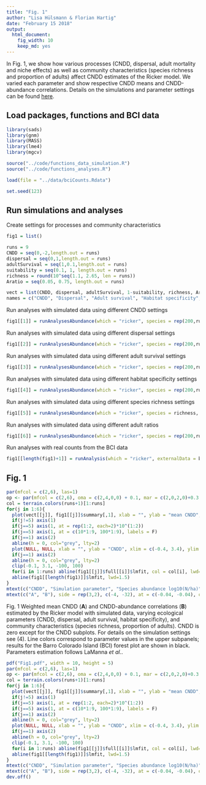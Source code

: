 ```yaml
---
title: "Fig. 1"
author: "Lisa Hülsmann & Florian Hartig"
date: "February 15 2018"
output: 
  html_document: 
    fig_width: 10
    keep_md: yes
---
```



In Fig. 1, we show how various processes (CNDD, dispersal, adult mortality and niche effects) as well as community characteristics (species richness and proportion of adults) affect CNDD estimates of the Ricker model. We varied each parameter and show respective CNDD means and CNDD-abundance correlations. Details on the simulations and parameter settings can be found [here](https://github.com/LisaHuelsmann/CommentTo-LaMannaEtAl-Science/tree/master/code).


## Load packages, functions and BCI data

```r
library(sads)
library(gnm)
library(MASS)
library(lme4)
library(mgcv)

source("../code/functions_data_simulation.R")
source("../code/functions_analyses.R")

load(file = "../data/bciCounts.Rdata")

set.seed(123)
```


## Run simulations and analyses

Create settings for processes and community characteristics
```r
fig1 = list()

runs = 9
CNDD = seq(0,-2,length.out = runs)
dispersal = seq(0,1,length.out = runs)
adultSurvival = seq(1,0.1,length.out = runs)
suitability = seq(0.1, 1, length.out = runs)
richness = round(10^seq(1.1, 2.65, len = runs))
Aratio = seq(0.05, 0.75, length.out = runs)

vect = list(CNDD, dispersal, adultSurvival, 1-suitability, richness, Aratio)
names = c("CNDD", "Dispersal", "Adult survival", "Habitat specificity", "Species Richness", "Proportion of adults", "BCI")
```

Run analyses with simulated data using different CNDD settings
```r
fig1[[1]] = runAnalysesAbundance(which = "ricker", species = rep(200,runs), dispersal = rep(0.5, runs), adultSurvival = rep(1, runs), CNDD = CNDD, gaps = rep(1, runs), Aratio = rep(0.4, runs), ABsd =  rep(0, runs), suitability = rep(1, runs))
```

Run analyses with simulated data using different dispersal settings
```r
fig1[[2]] = runAnalysesAbundance(which = "ricker", species = rep(200,runs), dispersal = dispersal, adultSurvival = rep(1, runs), CNDD = rep(0, runs), gaps = rep(1, runs), Aratio = rep(0.4, runs), ABsd  = rep(0, runs), suitability = rep(1, runs))
```

Run analyses with simulated data using different adult survival settings
```r
fig1[[3]] = runAnalysesAbundance(which = "ricker", species = rep(200,runs), dispersal = rep(0.5, runs), adultSurvival = adultSurvival, CNDD = rep(0, runs), gaps = rep(1, runs), Aratio = rep(0.4, runs), ABsd = rep(0, runs), suitability = rep(1, runs))
```

Run analyses with simulated data using different habitat specificity settings
```r
fig1[[4]] = runAnalysesAbundance(which = "ricker", species = rep(200,runs), dispersal = rep(0.5, runs), adultSurvival = rep(1, runs), CNDD = rep(0, runs), gaps = rep(1, runs), Aratio = rep(0.4, runs), ABsd = rep(0, runs), suitability = suitability)
```

Run analyses with simulated data using different species richness settings
```r
fig1[[5]] = runAnalysesAbundance(which = "ricker", species = richness, dispersal = rep(0.5, runs), adultSurvival = rep(1, runs), CNDD = rep(0, runs), gaps = rep(1, runs), Aratio = rep(0.4, runs), ABsd  = rep(0, runs), suitability = rep(1, runs))
```

Run analyses with simulated data using different adult ratios
```r
fig1[[6]] = runAnalysesAbundance(which = "ricker", species = rep(200,runs), dispersal = rep(0.5, runs), adultSurvival = rep(1, runs), CNDD = rep(0, runs), gaps = rep(1, runs), Aratio = Aratio, ABsd = rep(0, runs), suitability = rep(1, runs))
```

Run analyses with real counts from the BCI data
```r
fig1[[length(fig1)+1]] = runAnalysis(which = "ricker", externalData = bciCounts)
```


## Fig. 1

```r
par(mfcol = c(2,6), las=1)
op <- par(mfcol = c(2,6), oma = c(2,4,0,0) + 0.1, mar = c(2,0,2,0)+0.3, las=1, mgp=c(1.5, 0.5, 0), lwd=75/75, cex.axis=3/3, cex.lab=2/3, tcl=(-0.2))
col = terrain.colors(runs+1)[1:runs]
for(j in 1:6){
  plot(vect[[j]], fig1[[j]]$summary[,1], xlab = "", ylab = "mean CNDD", ylim = c(-6,0.5), main = names[j], col = NA, bg = col, pch=21, cex=1.6, yaxt="n", xaxt = "n", log = ifelse(j==5, "x", ""))
  if(j!=5) axis(1)
  if(j==5) axis(1, at = rep(1:2, each=2)*10^(1:2))
  if(j==5) axis(1, at = c(10*1:9, 100*1:9), labels = F)
  if(j==1) axis(2)
  abline(h = 0, col="grey", lty=2)
  plot(NULL, NULL, xlab = "", ylab = "CNDD", xlim = c(-0.4, 3.4), ylim = c(-10,2), yaxt="n")
  if(j==1) axis(2)
  abline(h = 0, col="grey", lty=2)
  clip(-0.1, 3.1, -100, 100)
  for(i in 1:runs) abline(fig1[[j]]$full[[i]]$lmfit, col = col[i], lwd=1.6)  
  abline(fig1[[length(fig1)]]$lmfit, lwd=1.5)
}
mtext(c("CNDD", "Simulation parameter", "Species abundance log10(N/ha)"), outer = T, side = c(2, 1, 1), las=0, line = c(2, -17.5, -0.2), cex = 0.8, font=2)
mtext(c("A", "B"), side = rep(3,2), c(-4, -32), at = c(-0.04, -0.04), outer = T, cex = 1.2, font=2)

```

Fig. 1 Weighted mean CNDD (**A**) and CNDD-abundance correlations (**B**) estimated by the Ricker model with simulated data, varying ecological parameters (CNDD, dispersal, adult survival, habitat specificity), and community characteristics (species richness, proportion of adults). CNDD is zero except for the CNDD subplots. For details on the simulation settings see (4). Line colors correspond to parameter values in the upper subpanels; results for the Barro Colorado Island (BCI) forest plot are shown in black. Parameters estimation follows LaManna *et al*..



```r
pdf("Fig1.pdf", width = 10, height = 5)
par(mfcol = c(2,6), las=1)
op <- par(mfcol = c(2,6), oma = c(2,4,0,0) + 0.1, mar = c(2,0,2,0)+0.3, las=1, mgp=c(1.5, 0.5, 0), lwd=75/75, cex.axis=3/3, cex.lab=2/3, tcl=(-0.2))
col = terrain.colors(runs+1)[1:runs]
for(j in 1:6){
  plot(vect[[j]], fig1[[j]]$summary[,1], xlab = "", ylab = "mean CNDD", ylim = c(-6,0.5), main = names[j], col = NA, bg = col, pch=21, cex=1.6, yaxt="n", xaxt = "n", log = ifelse(j==5, "x", ""))
  if(j!=5) axis(1)
  if(j==5) axis(1, at = rep(1:2, each=2)*10^(1:2))
  if(j==5) axis(1, at = c(10*1:9, 100*1:9), labels = F)
  if(j==1) axis(2)
  abline(h = 0, col="grey", lty=2)
  plot(NULL, NULL, xlab = "", ylab = "CNDD", xlim = c(-0.4, 3.4), ylim = c(-10,2), yaxt="n")
  if(j==1) axis(2)
  abline(h = 0, col="grey", lty=2)
  clip(-0.1, 3.1, -100, 100)
  for(i in 1:runs) abline(fig1[[j]]$full[[i]]$lmfit, col = col[i], lwd=1.6)  
  abline(fig1[[length(fig1)]]$lmfit, lwd=1.5)
}
mtext(c("CNDD", "Simulation parameter", "Species abundance log10(N/ha)"), outer = T, side = c(2, 1, 1), las=0, line = c(2, -17.5, -0.2), cex = 0.8, font=2)
mtext(c("A", "B"), side = rep(3,2), c(-4, -32), at = c(-0.04, -0.04), outer = T, cex = 1.2, font=2)
dev.off()
```

